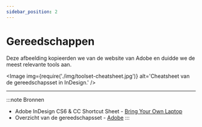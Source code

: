 ```yaml
---
sidebar_position: 2
---
```



# Gereedschappen

Deze afbeelding kopieerden we van de website van Adobe en duidde we de meest relevante tools aan.

<Image 
  img={require('./img/toolset-cheatsheet.jpg')}
  alt='Cheatsheet van de gereedschapsset in InDesign.'
/>

---

:::note Bronnen
- Adobe InDesign CS6 & CC Shortcut Sheet - <a href='https://www.bringyourownlaptop.co.nz/posts/indesign-shortcuts-that-will-change-your-life.html' target='_blank'>Bring Your Own Laptop</a>
- Overzicht van de gereedschapsset - <a href='https://helpx.adobe.com/be_nl/indesign/using/toolbox.html' target='_blank'>Adobe</a>
:::